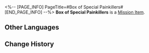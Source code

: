 <%-- [PAGE_INFO]
PageTitle=#Box of Special Painkillers#
[END_PAGE_INFO] --%>
{{Item Infobox
|id          = 140091
|image       = Item Box of Special Painkillers.png
|type        = Mission Item
|invCategory = Missions
|rarity      = 3
|effect      = 
|description = A box of medical supplies urgently needed by Natasha.
}}
{{Description|''"Natasha's home-made painkillers. People faint just from the smell."''}}
'''Box of Special Painkillers''' is a [[Mission Item]].

==Other Languages==
{{Other Languages
|en   = Box of Special Painkillers
|zhs  = 一箱特制止痛剂
|zht  = 一箱特製止痛劑
|ja   = 鎮痛剤1箱
|ko   = 특제 진통제 한 상자
|es   = Caja de analgésicos especiales
|fr   = Boîte d'antidouleurs spéciaux
|ru   = Коробка особых обезболивающих
|th   = กล่องยาแก้ปวดแบบพิเศษ
|vi   = Một Hộp Thuốc Giảm Đau Đặc Chế
|de   = Kiste mit speziellen Schmerzmitteln
|id   = Sekotak Penghilang Rasa Sakit Khusus
|pt   = Caixa de Analgésicos Especiais
}}

==Change History==
{{Change History|2.0}}